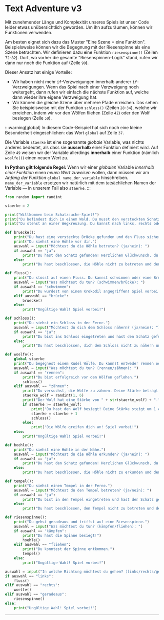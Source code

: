 # Text Adventure v3
Mit zunehmender Länge und Komplexität unseres Spiels ist unser Code leider etwas unübersichtlich geworden. Um ihn aufzuräumen, können wir Funktionen verwenden.

Am besten eignet sich dazu das Muster "Eine Szene = eine Funktion". Beispielsweise können wir die Begegnung mit der Riesenspinne als eine Szene betrachten. Wir definieren dazu eine Funktion `riesenspinne()` (Zeilen `72`-`82`). Dort, wo vorher die gesamte "Riesenspinnen-Logik" stand, rufen wir dann nur noch die Funktion auf (Zeile `90`).

Dieser Ansatz hat einige Vorteile:
- Wir haben nicht mehr `if`-Verzweigungen innerhalb anderer `if`-Verzweigungen. Wenn das Spiel nach einer Verzweigung noch weitergeht, dann rufen wir einfach die nächste Funktion auf, welche dann wieder ihre eigene Verzweigung hat.
- Wir können die gleiche Szene über mehrere Pfade erreichen. Das sehen Sie beispielsweise mit der Funktion `schloss()` (Zeilen `28`-`34`), welche wir erreichen, indem wir vor den Wölfen fliehen (Zeile `42`) oder den Wolf besiegen (Zeile `50`).

:::warning[global]
In diesem Code-Beispiel hat sich noch eine kleine Besonderheit eingeschlichen: das Wort `global` auf Zeile `37`.

Die Variable `staerke` ist eine sogenannte _globale_ Variable, was nichts anderes bedeutet, als dass sie **ausserhalb** einer Funktion definiert wird. Auf Zeile `49` weisen wir der Variable allerdings **innerhalb** einer Funktion (nämlich `woelfe()`) einen neuen Wert zu.

**In Python gilt folgende Regel:** Wenn wir einer _globalen_ Variable _innerhalb einer Funktion_ einen _neuen Wert zuweisen_ wollen, dann müssen wir am _Anfang der Funktion_ `global name_der_variable` hinschreiben. `name_der_variable` ersetzen wir natürlich mit dem tatsächlichen Namen der Variable — in unserem Fall also `staerke`.
:::

```python showLineNumbers {28-34,42,50,37,72-82,90}
from random import randint

staerke = 2

print("Willkommen beim Schatzsuche-Spiel!")
print("Du befindest dich in einem Wald. Du musst den versteckten Schatz finden.")
print("Du stehst an einer Wegkreuzung. Du kannst nach links, rechts oder geradeaus gehen.")

def bruecke():
    print("Du hast eine versteckte Brücke gefunden und den Fluss sicher überquert.")
    print("Du siehst eine Höhle vor dir.")
    auswahl = input("Möchtest du die Höhle betreten? (ja/nein): ")
    if auswahl == "ja":
        print("Du hast den Schatz gefunden! Herzlichen Glückwunsch, du gewinnst!")
    else:
        print("Du hast beschlossen, die Höhle nicht zu betreten und den Schatz verpasst. Spiel vorbei!")

def fluss():
    print("Du stösst auf einen Fluss. Du kannst schwimmen oder eine Brücke finden.")
    auswahl = input("Was möchtest du tun? (schwimmen/brücke): ")
    if auswahl == "schwimmen":
        print("Du wurdest von einem Krokodil angegriffen! Spiel vorbei!")
    elif auswahl == "brücke":
        bruecke()
    else:
        print("Ungültige Wahl! Spiel vorbei!")

def schloss():
    print("Du siehst ein Schloss in der Ferne.")
    auswahl = input("Möchtest du dich dem Schloss nähern? (ja/nein): ")
    if auswahl == "ja":
        print("Du bist ins Schloss eingetreten und hast den Schatz gefunden! Herzlichen Glückwunsch, du gewinnst!")
    else:
        print("Du hast beschlossen, dich dem Schloss nicht zu nähern und den Schatz verpasst. Spiel vorbei!")

def woelfe():
    global staerke
    print("Du begegnest einem Rudel Wölfe. Du kannst entweder rennen oder versuchen, sie zu zähmen.")
    auswahl = input("Was möchtest du tun? (rennen/zähmen): ")
    if auswahl == "rennen":
        print("Du bist erfolgreich vor den Wölfen geflohen.")
        schloss()
    elif auswahl == "zähmen":
        print("Du versuchst, die Wölfe zu zähmen. Deine Stärke beträgt " + str(staerke) + "/6.")
        staerke_wolf = randint(1, 6)
        print("Der Wolf hat eine Stärke von " + str(staerke_wolf) + ".")
        if staerke >= staerke_wolf:
            print("Du hast den Wolf besiegt! Deine Stärke steigt um 1 an.")
            staerke = staerke + 1
            schloss()
        else:
            print("Die Wölfe greifen dich an! Spiel vorbei!")
    else:
        print("Ungültige Wahl! Spiel vorbei!")

def hoehle():
    print("Du siehst eine Höhle in der Nähe.")
    auswahl = input("Möchtest du die Höhle erkunden? (ja/nein): ")
    if auswahl == "ja":
        print("Du hast den Schatz gefunden! Herzlichen Glückwunsch, du gewinnst!")
    else:
        print("Du hast beschlossen, die Höhle nicht zu erkunden und den Schatz verpasst. Spiel vorbei!")

def tempel():
    print("Du siehst einen Tempel in der Ferne.")
    auswahl = input("Möchtest du den Tempel betreten? (ja/nein): ")
    if auswahl == "ja":
        print("Du bist in den Tempel eingetreten und hast den Schatz gefunden! Herzlichen Glückwunsch, du gewinnst!")
    else:
        print("Du hast beschlossen, den Tempel nicht zu betreten und den Schatz verpasst. Spiel vorbei!")

def riesenspinne():
    print("Du gehst geradeaus und triffst auf eine Riesenspinne.")
    auswahl = input("Was möchtest du tun? (kämpfen/fliehen): ")
    if auswahl == "kämpfen":
        print("Du hast die Spinne besiegt!")
        hoehle()
    elif auswahl == "fliehen":
        print("Du konntest der Spinne entkommen.")
        tempel()
    else:
        print("Ungültige Wahl! Spiel vorbei!")

auswahl = input("In welche Richtung möchtest du gehen? (links/rechts/geradeaus): ")
if auswahl == "links":
    fluss()
elif auswahl == "rechts":
    woelfe()
elif auswahl == "geradeaus":
    riesenspinne()
else:
    print("Ungültige Wahl! Spiel vorbei!")
```

---
